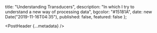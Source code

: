 
  title: "Understanding Transducers",
  description: "In which I try to understand a new way of processing data",
  bgcolor: "#15181A",
  date: new Date("2019-11-16T04:35"),
  published: false,
  featured: false
};

<PostHeader {...metadata} />
